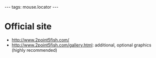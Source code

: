 ---
tags: mouse.locator
---
= Official site =

* http://www.2point5fish.com/
* http://www.2point5fish.com/gallery.html: additional, optional graphics (highly recommended)
